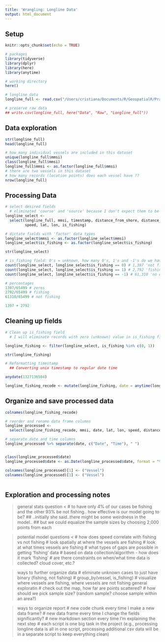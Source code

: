 ```yaml
---
title: 'Wrangling: Longline Data'
output: html_document
---
```

## Setup
```r
knitr::opts_chunk$set(echo = TRUE)

# packages
library(tidyverse)
library(dplyr)
library(here)
library(anytime)

# working directory
here()

# longline data
longline_full <- read.csv("/Users/cristiana/Documents/R/GeospatialR/Practice Data/drifting_longlines_small/Sheet 1-Table 1.csv")

# preserve raw data
## write.csv(longline_full, here("Data", "Raw", "Longline_full"))
```

## Data exploration
```r
str(longline_full)
head(longline_full)

# how many individual vessels are included in this dataset
unique(longline_full$mmsi)
class(longline_full$mmsi)
longline_full$mmsi <- as.factor(longline_full$mmsi)
# there are two vessels in this dataset
# how many records (location points) does each vessel have ??
nrow(longline_full)
```
## Processing Data
```r
# select desired fields
  # eliminated 'course' and 'source' because I don't expect them to be as useful predictor variables, now I'm left with 8 columns
longline_select <- 
  select(longline_full, mmsi, timestamp, distance_from_shore, distance_from_port,
         speed, lat, lon, is_fishing) 

# dictate fields with 'factor' data types
longline_select$mmsi <- as.factor(longline_select$mmsi)
longline_select$is_fishing <- as.factor(longline_select$is_fishing)

str(longline_select)

# is_fishing field: 0's = unknown, how many 0's, 1's and -1's do we have (out of 65,499 rows)
count(longline_select, longline_select$is_fishing == 0) # 1,397 'not fishing' statuses (2.13%)
count(longline_select, longline_select$is_fishing == 1) # 2,792 'fishing' statuses (4.26%)
count(longline_select, longline_select$is_fishing == -1) # 61,310 'no data' statuses (93.6%)

# percentages
1397/65499 # zeros
2792/65499 # fishing
61310/65499 # not fishing

1397 + 2792
```

## Cleaning up fields
```r
# Clean up is_fishing field
  # I will eliminate records with zero (unknown) value in is_fishing field because I want to see how   well different variables predict a binary condition of fishing or not fishing

longline_fishing <- filter(longline_select, is_fishing %in% c(0, 1))

str(longline_fishing)

# Reformatting timestamp
  ## Converting unix timestamp to regular date time

anydate(1327136504)

longline_fishing_recode <- mutate(longline_fishing, date = anytime(longline_fishing$timestamp))

```
## Organize and save processed data
```r
colnames(longline_fishing_recode)

# reorder and rename data frame columns
longline_processed <- 
  select(longline_fishing_recode, mmsi, date, lat, lon, speed, distance_from_shore, distance_from_port, is_fishing)

# separate date and time columns
longline_processed %>% separate(date, c("Date", "Time"), " ")


class(longline_processed$date)
longline_processed$date <- as.Date(longline_processed$date, format = "%Y-%M-%D%H:%M:%S")

colnames(longline_processed)[1] <- ("Vessel")
colnames(longline_processed)[1] <- ("Vessel")
   
```

## Exploration and processing notes

> general stats question <
  # to have only 4% of our cases be fishing and the other 93% be not fishing..
  how effective is our model going to be?
  ## ..initially she said..there might be some weirdness in the model..
  ## but we could equalize the sample sizes by choosing 2,000 points from each

> potential model questions <
  # how does speed correlate with fishing vs not fishing
  # look spatially at where the vessels are fishing
  # look at what times vessels are fishing
    # what types of gaps are possible in getting 'fishing' data
        # based on data collection/algorithm - how does it mark 'fishing'
        # are there constraints on when/what time data is collected? cloud cover, etc.?

> ways to further organize data
  # eliminate unknown cases to just have binary (fishing, not fishing)
  # group_by(vessel, is_fishing)
  # visualize where vessels are fishing, where vessels are not fishing
> general exploratin
  # check out the map, how far are points scattered? 
  # how should we pick sample size? (random sample? choose sample within an area?)
  
> ways to organize report
  # new code chunk every time I make a new data frame?
  # new data frame every time I change the fields significantly?
  # new markdown section every time I'm explaining the next step
  # each script is one big task in the project (e.g., processing longline data is all in one script,
  processing additional csv data will be in a separate script to keep everything clean)


